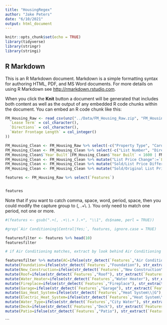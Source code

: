 ```yaml
---
title: "HousingRegex"
author: "Jake Peters"
date: "6/10/2021"
output: html_document
---
```


```r
knitr::opts_chunk$set(echo = TRUE)
library(tidyverse)
library(stringr)
library(stringi)
```

## R Markdown

This is an R Markdown document. Markdown is a simple formatting syntax for authoring HTML, PDF, and MS Word documents. For more details on using R Markdown see <http://rmarkdown.rstudio.com>.

When you click the **Knit** button a document will be generated that includes both content as well as the output of any embedded R code chunks within the document. You can embed an R code chunk like this:


```r
FM_Housing_Raw <- read_csv(unz("../Data/FM_Housing_Raw.zip", "FM_Housing_Raw.csv"), col_types = cols(
  `Lease Term` = col_character(),
  `Directions` = col_character(),
  `Water Frontage Length` = col_integer()
))
```

```r
FM_Housing_Clean <- FM_Housing_Raw %>% select(-c("Property Type", "Card Format")) #All properties are Residential for both Property Type and Card Format variables
FM_Housing_Clean <- FM_Housing_Clean %>% select(-c("List Number", "Directions")) #Arbitrary values not useful for data mining
FM_Housing_Clean$`Year Built`[FM_Housing_Clean$`Year Built` < 1600 | FM_Housing_Clean$`Year Built` > 2021] <- NA
FM_Housing_Clean <- FM_Housing_Clean %>% mutate("List Price Change":=`List Price`-`Original List Price`)
FM_Housing_Clean <- FM_Housing_Clean %>% mutate("Sold/List Price Difference":=`Sold Price` - `List Price`)
FM_Housing_Clean <- FM_Housing_Clean %>% mutate("Sold/Original List Price Difference":=`Sold Price` - `Original List Price`)

```



```r
features <- FM_Housing_Raw %>% select(`Features`)


features

```
Note that if you want to catch comma, space, word, period, space, then you could modify the capture group to (, .+\\. ). You only need to match one period, not one or more.


```r
#(features <- gsub(".+(, .+\\.+ ).+", "\\1", ds$name, perl = TRUE))

#grep(`Air Conditioning|Central|Yes;`, features, ignore.case = TRUE)

featuresfilter <- features %>% head(10)
featuresfilter

```
```r
# if Air Conditioning matches, extract by look behind Air Conditioning for next word, otherwise write 'no' if false

featuresfilter %>% mutate(AC=ifelse(str_detect(`Features`,"Air Conditioning"), str_extract(`Features`,"(?<=Air Conditioning\\|)\\w+"), "NO"))%>% mutate(Exterior_Siding=ifelse(str_detect(`Features`,"Vinyl Siding|Metal Siding|Brick|Wood Siding|Shingle/Shake|Stucco"), str_extract(`Features`,"(Metal Siding)|(Vinyl Siding)|(Brick)|(Wood Siding)|(Shingle/Shake)|(Stucco)"), "NO")) %>%
mutate(Foundation=ifelse(str_detect(`Features`,"Foundation"), str_extract(`Features`,"(?<=Foundation\\|)\\w+"), "NO")) %>%
mutate(New_Construction=ifelse(str_detect(`Features`,"New Construction\\|Yes|New Construction\\|No"), str_extract(`Features`,"(?<=New Construction\\|)(Yes)|(No)"), "NO")) %>%
mutate(Roof=ifelse(str_detect(`Features`,"Roof"), str_extract(`Features`,"(?<=Roof\\|)\\w+"), "NO")) %>%
mutate(Water_Heater=ifelse(str_detect(`Features`,"Water Heater"), str_extract(`Features`,"(?<=Water Heater\\|)\\w+"), "NO")) %>%
mutate(Fireplace=ifelse(str_detect(`Features`,"Fireplace"), str_extract(`Features`,"(?<=Fireplace\\|)\\w+"), "NO")) %>%
mutate(Garage=ifelse(str_detect(`Features`,"Garage"), str_extract(`Features`,"Garage"), "NO")) %>%
mutate(Gas_Heat_System=ifelse(str_detect(`Features`,"Heat System\\|G"), str_extract(`Features`,"GFA"), "NO")) %>%
mutate(Electric_Heat_System=ifelse(str_detect(`Features`,"Heat System\\|E"), str_extract(`Features`,"elec hot water|elec forced air"), "NO")) %>%
mutate(Water_Type=ifelse(str_detect(`Features`,"City Water"), str_extract(`Features`,"City Water"), "NO")) %>%
mutate(Deck=ifelse(str_detect(`Features`,"Deck"), str_extract(`Features`,"\\w+?\\.?\\s?\\w+\\s+(?=Deck)"), "NO")) %>%
mutate(Patio=ifelse(str_detect(`Features`,"Patio"), str_extract(`Features`,"Patio"), "NO"))

```

```